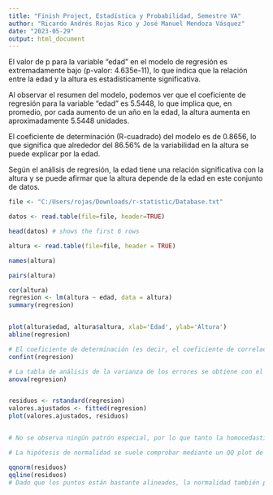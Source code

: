 ```yaml
---
title: "Finish Project, Estadística y Probabilidad, Semestre VA"
author: "Ricardo Andrés Rojas Rico y José Manuel Mendoza Vásquez"
date: "2023-05-29"
output: html_document
---
```

El valor de p para la variable "edad" en el modelo de regresión es extremadamente bajo (p-valor: 4.635e-11), lo que indica que la relación entre la edad y la altura es estadísticamente significativa.

Al observar el resumen del modelo, podemos ver que el coeficiente de regresión para la variable "edad" es 5.5448, lo que implica que, en promedio, por cada aumento de un año en la edad, la altura aumenta en aproximadamente 5.5448 unidades.

El coeficiente de determinación (R-cuadrado) del modelo es de 0.8656, lo que significa que alrededor del 86.56% de la variabilidad en la altura se puede explicar por la edad.

Según el análisis de regresión, la edad tiene una relación significativa con la altura y se puede afirmar que la altura depende de la edad en este conjunto de datos.

```r
file <- "C:/Users/rojas/Downloads/r-statistic/Database.txt"

datos <- read.table(file=file, header=TRUE)

head(datos) # shows the first 6 rows   

altura <- read.table(file=file, header = TRUE)

names(altura)

pairs(altura)

cor(altura)
regresion <- lm(altura ~ edad, data = altura)
summary(regresion)


plot(altura$edad, altura$altura, xlab='Edad', ylab='Altura')
abline(regresion)

# El coeficiente de determinación (es decir, el coeficiente de correlación al cuadrado) mide la bondad del ajuste de la recta a los datos. A partir de la salida anterior, vemos que su valor en este caso es Multiple R-squared: 0.701.
confint(regresion)

# La tabla de análisis de la varianza de los errores se obtiene con el comando anova:
anova(regresion)


residuos <- rstandard(regresion)
valores.ajustados <- fitted(regresion)
plot(valores.ajustados, residuos)


# No se observa ningún patrón especial, por lo que tanto la homocedasticidad como la linealidad resultan hipótesis razonables.

# La hipótesis de normalidad se suele comprobar mediante un QQ plot de los residuos. El siguiente código sirve para obtenerlo:

qqnorm(residuos)
qqline(residuos)
# Dado que los puntos están bastante alineados, la normalidad también parece aceptable.
```

